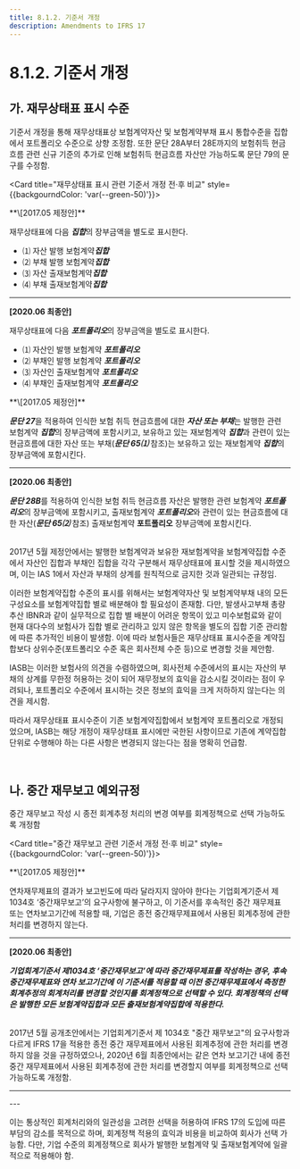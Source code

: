 ```yaml
---
title: 8.1.2. 기준서 개정
description: Amendments to IFRS 17
---
```


# 8.1.2. 기준서 개정

## 가. 재무상태표 표시 수준

기준서 개정을 통해 재무상태표상 보험계약자산 및 보험계약부채 표시 통합수준을 집합에서 포트폴리오 수준으로 상향 조정함. 또한 문단 28A부터 28E까지의 보험취득 현금흐름 관련 신규 기준의 추가로 인해 보험취득 현금흐름 자산만 가능하도록 문단 79의 문구를 수정함.

<Card title="재무상태표 표시 관련 기준서 개정 전·후 비교" style={{backgourndColor: 'var(--green-50)'}}>

<Accordion activeIndex={[]}>
<AccordionTab header="78">
**\[2017.05 제정안]**

재무상태표에 다음 ***집합***의 장부금액을 별도로 표시한다.

* ⑴ 자산 발행 보험계약***집합***
* ⑵ 부채 발행 보험계약***집합***
* ⑶ 자산 출재보험계약***집합***
* ⑷ 부채 출재보험계약***집합***

---

**\[2020.06 최종안]**

재무상태표에 다음 ***포트폴리오***의 장부금액을 별도로 표시한다.

* ⑴ 자산인 발행 보험계약 ***포트폴리오***
* ⑵ 부채인 발행 보험계약 ***포트폴리오***
* ⑶ 자산인 출재보험계약 ***포트폴리오***
* ⑷ 부채인 출재보험계약 ***포트폴리오***
</AccordionTab>

<AccordionTab header="79">
**\[2017.05 제정안]**

***문단 27***을 적용하여 인식한 보험 취득 현금흐름에 대한 ***자산 또는 부채***는 발행한 관련 보험계약 ***집합***의 장부금액에 포함시키고, 보유하고 있는 재보험계약 ***집합***과 관련이 있는 현금흐름에 대한 자산 또는 부채(***문단 65⑴*** 참조)는 보유하고 있는 재보험계약 ***집합***의 장부금액에 포함시킨다.

---

**\[2020.06 최종안]**

***문단 28B***를 적용하여 인식한 보험 취득 현금흐름 자산은 발행한 관련 보험계약 ***포트폴리오***의 장부금액에 포함시키고, 출재보험계약 ***포트폴리오***와 관련이 있는 현금흐름에 대한 자산(***문단 65⑵*** 참조) 출재보험계약 **포트폴리오** 장부금액에 포함시킨다.
</AccordionTab>
</Accordion>
</Card>

<br/>
2017년 5월 제정안에서는 발행한 보험계약과 보유한 재보험계약을 보험계약집합 수준에서 자산인 집합과 부채인 집합을 각각 구분해서 재무상태표에 표시할 것을 제시하였으며, 이는 IAS 1에서 자산과 부채의 상계를 원칙적으로 금지한 것과 일관되는 규정임.


이러한 보험계약집합 수준의 표시를 위해서는 보험계약자산 및 보험계약부채 내의 모든 구성요소를 보험계약집합 별로 배분해야 할 필요성이 존재함. 다만, 발생사고부채 총량추산 IBNR과 같이 실무적으로 집합 별 배분이 어려운 항목이 있고 미수보험료와 같이 현재 대다수의 보험사가 집합 별로 관리하고 있지 않은 항목을 별도의 집합 기준 관리함에 따른 추가적인 비용이 발생함. 이에 따라 보험사들은 재무상태표 표시수준을 계약집합보다 상위수준(포트폴리오 수준 혹은 회사전체 수준 등)으로 변경할 것을 제안함.


IASB는 이러한 보험사의 의견을 수렴하였으며, 회사전체 수준에서의 표시는 자산의 부채의 상계를 무한정 허용하는 것이 되어 재무정보의 효익을 감소시킬 것이라는 점이 우려되나, 포트폴리오 수준에서 표시하는 것은 정보의 효익을 크게 저하하지 않는다는 의견을 제시함.


따라서 재무상태표 표시수준이 기존 보험계약집합에서 보험계약 포트폴리오로 개정되었으며, IASB는 해당 개정이 재무상태표 표시에만 국한된 사항이므로 기존에 계약집합 단위로 수행해야 하는 다른 사항은 변경되지 않는다는 점을 명확히 언급함.

<br/>

## 나. 중간 재무보고 예외규정

중간 재무보고 작성 시 종전 회계추정 처리의 변경 여부를 회계정책으로 선택 가능하도록 개정함

<Card title="중간 재무보고 관련 기준서 개정 전·후 비교" style={{backgourndColor: 'var(--green-50)'}}>

<Accordion activeIndex={[]}>
<AccordionTab header="B137">
**\[2017.05 제정안]**

연차재무제표의 결과가 보고빈도에 따라 달라지지 않아야 한다는 기업회계기준서 제1034호 ‘중간재무보고’의 요구사항에 불구하고, 이 기준서를 후속적인 중간 재무제표 또는 연차보고기간에 적용할 때, 기업은 종전 중간재무제표에서 사용된 회계추정에 관한 처리를 변경하지 않는다.

---

**\[2020.06 최종안]**

***기업회계기준서 제1034호 ‘중간재무보고’에 따라 중간재무제표를 작성하는 경우, 후속 중간재무제표와 연차 보고기간에 이 기준서를 적용할 때 이전 중간재무제표에서 측정한 회계추정의 회계처리를 변경할 것인지를 회계정책으로 선택할 수 있다. 회계정책의 선택은 발행한 모든 보험계약집합과 모든 출재보험계약집합에 적용한다.***
</AccordionTab>
</Accordion>
</Card>

<br/>
2017년 5월 공개초안에서는 기업회계기준서 제 1034호 "중간 재무보고"의 요구사항과 다르게 IFRS 17을 적용한 종전 중간 재무제표에서 사용된 회계추정에 관한 처리를 변경하지 않을 것을 규정하였으나, 2020년 6월 최종안에서는 같은 연차 보고기간 내에 종전 중간 재무제표에서 사용된 회계추정에 관한 처리를 변경할지 여부를 회계정책으로 선택 가능하도록 개정함.

---
<GCenterImg src="/ifrs/그림9-3.png" caption="[종전 중간재무제표 회계정책 선택]" width="700" />
---

이는 통상적인 회계처리와의 일관성을 고려한 선택을 허용하여 IFRS 17의 도입에 따른 부담의 감소를 목적으로 하며, 회계정책 적용의 효익과 비용을 비교하여 회사가 선택 가능함. 다만, 기업 수준의 회계정책으로 회사가 발행한 보험계약 및 출재보험계약에 일괄적으로 적용해야 함.
